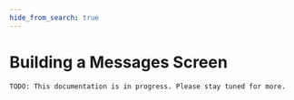 ```yaml
---
hide_from_search: true
---
```


# Building a Messages Screen

```
TODO: This documentation is in progress. Please stay tuned for more.
 ```

